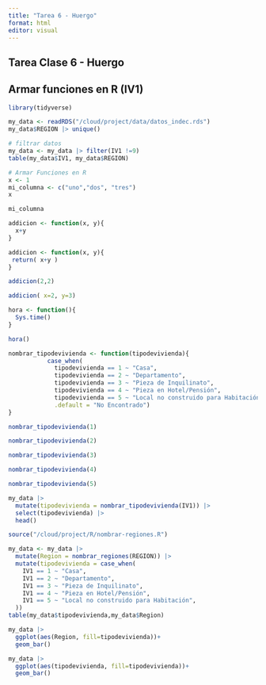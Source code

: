 ```yaml
---
title: "Tarea 6 - Huergo"
format: html
editor: visual
---
```


## Tarea Clase 6 - Huergo

## Armar funciones en R (IV1)

```r
library(tidyverse)

```

```r
my_data <- readRDS("/cloud/project/data/datos_indec.rds")
my_data$REGION |> unique() 
```

```r
# filtrar datos
my_data <- my_data |> filter(IV1 !=9)
table(my_data$IV1, my_data$REGION)
```

```r
# Armar Funciones en R
x <- 1
mi_columna <- c("uno","dos", "tres")
x
```

```r
mi_columna
```

```r
addicion <- function(x, y){
  x+y
}

addicion <- function(x, y){
 return( x+y )
}

addicion(2,2)
```

```r
addicion( x=2, y=3)
```

```r
hora <- function(){
  Sys.time()
}

hora()
```

```r
nombrar_tipodevivienda <- function(tipodevivienda){
           case_when(
             tipodevivienda == 1 ~ "Casa",
             tipodevivienda == 2 ~ "Departamento",
             tipodevivienda == 3 ~ "Pieza de Inquilinato",
             tipodevivienda == 4 ~ "Pieza en Hotel/Pensión",
             tipodevivienda == 5 ~ "Local no construido para Habitación",
             .default = "No Encontrado")
}
```

```r
nombrar_tipodevivienda(1)
```

```r
nombrar_tipodevivienda(2)
```

```r
nombrar_tipodevivienda(3)
```

```r
nombrar_tipodevivienda(4)
```

```r
nombrar_tipodevivienda(5)
```

```r
my_data |> 
  mutate(tipodevivienda = nombrar_tipodevivienda(IV1)) |> 
  select(tipodevivienda) |> 
  head()
```

```r
source("/cloud/project/R/nombrar-regiones.R")
```

```r
my_data <- my_data |> 
  mutate(Region = nombrar_regiones(REGION)) |> 
  mutate(tipodevivienda = case_when(
    IV1 == 1 ~ "Casa",
    IV1 == 2 ~ "Departamento",
    IV1 == 3 ~ "Pieza de Inquilinato",
    IV1 == 4 ~ "Pieza en Hotel/Pensión",
    IV1 == 5 ~ "Local no construido para Habitación",
  ))
table(my_data$tipodevivienda,my_data$Region)
```

```r
my_data |> 
  ggplot(aes(Region, fill=tipodevivienda))+
  geom_bar()
```

```r
my_data |> 
  ggplot(aes(tipodevivienda, fill=tipodevivienda))+
  geom_bar()
```
